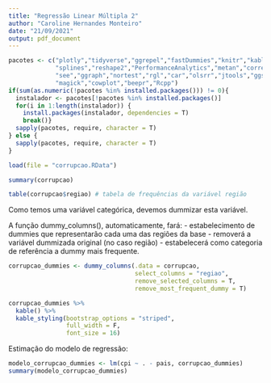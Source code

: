 ```yaml
---
title: "Regressão Linear Múltipla 2"
author: "Caroline Hernandes Monteiro"
date: "21/09/2021"
output: pdf_document
---
```


```r
pacotes <- c("plotly","tidyverse","ggrepel","fastDummies","knitr","kableExtra",
             "splines","reshape2","PerformanceAnalytics","metan","correlation",
             "see","ggraph","nortest","rgl","car","olsrr","jtools","ggstance",
             "magick","cowplot","beepr","Rcpp")
if(sum(as.numeric(!pacotes %in% installed.packages())) != 0){
  instalador <- pacotes[!pacotes %in% installed.packages()]
  for(i in 1:length(instalador)) {
    install.packages(instalador, dependencies = T)
    break()}
  sapply(pacotes, require, character = T) 
} else {
  sapply(pacotes, require, character = T) 
}
```


```r
load(file = "corrupcao.RData")

summary(corrupcao)

table(corrupcao$regiao) # tabela de frequências da variável região
```

Como temos uma variável categórica, devemos dummizar esta variável.

A função dummy_columns(), automaticamente, fará:
- estabelecimento de dummies que representarão cada uma das regiões da base
- removerá a variável dummizada original (no caso região)
- estabelecerá como categoria de referência a dummy mais frequente.

```r
corrupcao_dummies <- dummy_columns(.data = corrupcao,
                                   select_columns = "regiao",
                                   remove_selected_columns = T,
                                   remove_most_frequent_dummy = T)

corrupcao_dummies %>%
  kable() %>%
  kable_styling(bootstrap_options = "striped", 
                full_width = F, 
                font_size = 16)
```


Estimação do modelo de regressão:

```r
modelo_corrupcao_dummies <- lm(cpi ~ . - pais, corrupcao_dummies)
summary(modelo_corrupcao_dummies)
```

